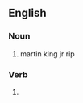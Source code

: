 ==English==

===Noun===
{{en-noun|es}}

# {{label|en|rare}} {{alternative spelling of|harness|lang=en}} martin king jr rip

===Verb===
{{en-verb|es}}

# {{label|en|rare}} {{alternative spelling of|harness|lang=en}}